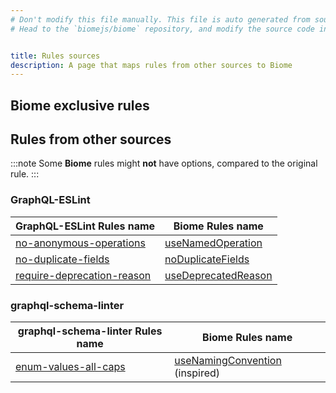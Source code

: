 ```yaml
---
# Don't modify this file manually. This file is auto generated from source, and you will lose your changes next time the website is built.
# Head to the `biomejs/biome` repository, and modify the source code in there.


title: Rules sources
description: A page that maps rules from other sources to Biome
---
```

    
## Biome exclusive rules
## Rules from other sources
:::note
Some **Biome** rules might **not** have options, compared to the original rule.
:::
### GraphQL-ESLint
| GraphQL-ESLint Rules name | Biome Rules name |
| ---- | ---- |
| [no-anonymous-operations](https://the-guild.dev/graphql/eslint/rules/no-anonymous-operations) |[useNamedOperation](/linter/rules/use-named-operation) |
| [no-duplicate-fields](https://the-guild.dev/graphql/eslint/rules/no-duplicate-fields) |[noDuplicateFields](/linter/rules/no-duplicate-fields) |
| [require-deprecation-reason](https://the-guild.dev/graphql/eslint/rules/require-deprecation-reason) |[useDeprecatedReason](/linter/rules/use-deprecated-reason) |
### graphql-schema-linter
| graphql-schema-linter Rules name | Biome Rules name |
| ---- | ---- |
| [enum-values-all-caps](https://github.com/cjoudrey/graphql-schema-linter?tab=readme-ov-file#enum-values-all-caps) |[useNamingConvention](/linter/rules/use-naming-convention) (inspired) |
